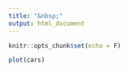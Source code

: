 ```yaml
---
title: "&nbsp;"
output: html_document
---
```


```r
knitr::opts_chunk$set(echo = F)
```


```r
plot(cars)
```

